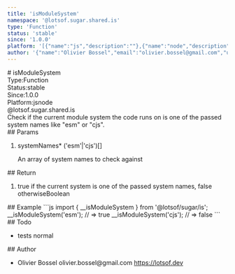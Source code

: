 ```yaml
---
title: 'isModuleSystem'
namespace: '@lotsof.sugar.shared.is'
type: 'Function'
status: 'stable'
since: '1.0.0'
platform: '[{"name":"js","description":""},{"name":"node","description":""}]'
author: '{"name":"Olivier Bossel","email":"olivier.bossel@gmail.com","url":"https://lotsof.dev"}'
---
```

<div class="docmap-mdx">
# isModuleSystem
<div class="_metas">
<div class="_type"><span class="_type-label">Type:</span><span class="_type-value">Function</span></div>
<div class="_status"><span class="_status-label">Status:</span><span class="_status-value -stable">stable</span></div>
<div class="_since"><span class="_since-label">Since:</span><span class="_since-value">1.0.0</span></div>
<div class="_platform"><span class="_platform-label">Platform:</span><span class="_platform-value -js">js</span><span class="_platform-value -node">node</span></div>
</div>
<div class="_namespace">@lotsof.sugar.shared.is</div>
<div class="_description">
Check if the current module system the code runs on is one of the passed system names like &quot;esm&quot; or &quot;cjs&quot;.
</div>
<div class="_params">
## Params
<ol class="_list">
<li class="_item">
<span class="_name">systemNames<span class="_required">*</span></span><span class="_default"></span> <span class="_type">&lpar;&apos;esm&apos;&vert;&apos;cjs&apos;&rpar;&lsqb;&rsqb;</span>
<p class="_description">An array of system names to check against</p>
</li>
</ol>
</div>
<div class="_return">
## Return
<ol class="_list">
<li class="_item">
<span class="_description">true if the current system is one of the passed system names, false otherwise</span><span class="_default"></span><span class="_type">Boolean</span>
</li>
</ol>
</div>
<div class="_examples">
## Example
```js
import { __isModuleSystem } from '@lotsof/sugar/is';
__isModuleSystem('esm'); // => true
__isModuleSystem('cjs'); // => false
```
</div>
<div class="_todo">
## Todo
<ul class="_list">
<li class="_item">
<span class="_description">tests</span>
<span class="_priority -normal">normal</span>
</li>
</ul>
</div>
<div class="_author">
## Author
<ul class="_list">
<li class="_item">
<span class="_name">Olivier Bossel</span>
<span class="_email">olivier.bossel@gmail.com</span>
<a href="https://lotsof.dev" target="_blank" class="_url">https://lotsof.dev</a>
</li>
</ul>
</div>
</div>